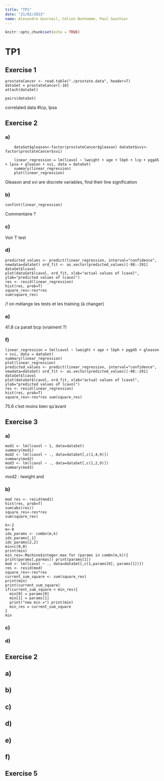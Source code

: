 ```yaml
---
title: "TP1"
date: "21/02/2023"
name: Alexandre Gournail, Célien Bonhomme, Paul Gauthier
---
```


```r
knitr::opts_chunk$set(echo = TRUE)
```

# TP1

## Exercise 1

    prostateCancer <- read.table("./prostate.data", header=T) 
    dataSet = prostateCancer[-10] 
    attach(dataSet)

    pairs(dataSet)

correlated data #lcp, lpsa

## Exercise 2

### a)

        dataSet$gleason<-factor(prostateCancer$gleason) dataSet$svi<-factor(prostateCancer$svi)

        linear_regression = lm(lcavol ~ lweight + age + lbph + lcp + pgg45 + lpsa + gleason + svi, data = dataSet) 
        summary(linear_regression) 
        plot(linear_regression)

Gleason and svi are discrete variables, find their line signification

### b)

    confint(linear_regression)

Commentaire ?

### c)

Voir T test

### d)

    predicted_values <- predict(linear_regression, interval="confidence", newdata=dataSet) ord_fit <- as.vector(predicted_values)[-98:-291] 
    dataSet$lcavol 
    plot(dataSet$lcavol, ord_fit, xlab="actual values of lcavol", ylab="predicted values of lcavol") 
    res <- resid(linear_regression) 
    hist(res, prob=T) 
    square_res<-res*res 
    sum(square_res)

/! on mélange les tests et les training (à changer)

### e)

41.8 ca parait bcp (vraiment ?)

### f)

    linear_regression = lm(lcavol ~ lweight + age + lbph + pgg45 + gleason + svi, data = dataSet) 
    summary(linear_regression) 
    plot(linear_regression) 
    predicted_values <- predict(linear_regression, interval="confidence", newdata=dataSet) ord_fit <- as.vector(predicted_values)[-98:-291] 
    dataSet$lcavol 
    plot(dataSet$lcavol, ord_fit, xlab="actual values of lcavol", ylab="predicted values of lcavol") 
    res <- resid(linear_regression) 
    hist(res, prob=T) 
    square_res<-res*res sum(square_res) 

75.6 c'est moins bien qu'avant

## Exercise 3

### a)

    mod1 <- lm(lcavol ~ 1, data=dataSet) 
    summary(mod1) 
    mod2 <- lm(lcavol ~ ., data=dataSet[,c(1,4,9)]) 
    summary(mod2) 
    mod3 <- lm(lcavol ~ ., data=dataSet[,c(1,2,9)]) 
    summary(mod3)

mod2 : lweight and

### b)

    mod res <- resid(mod1) 
    hist(res, prob=T) 
    sum(abs(res)) 
    square_res<-res*res 
    sum(square_res)

    k<-2 
    m<-8 
    idx_params <- combn(m,k) 
    idx_params[,1] 
    idx_params[2,2] 
    min=c(0,0) 
    print(min) 
    min_res=.Machine$integer.max for (params in combn(m,k)){ print(params[,parmas]) print(params[1]) 
    mod <- lm(lcavol ~ ., data=dataSet[,c(1,params[0], params[1])]) 
    res <- resid(mod) 
    square_res<-res*res 
    current_sum_square <- sum(square_res) 
    print(min) 
    print(current_sum_square) 
    if(current_sum_square < min_res){ 
      min[0] = params[0] 
      min[1] = params[1] 
      print("new min =") print(min) 
      min_res = current_sum_square
    }
    min

### c)


### d)


## Exercise 2

## a)


## b)


## c)


## d)


## e)


## f)


## Exercise 5

